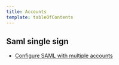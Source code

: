```yaml
---
title: Accounts
template: tableOfContents
---
```


## Saml single sign

* [Configure SAML with multiple accounts](/docs/accounts-partnerships/accounts/saml-single-sign/configure-saml-multiple-accounts)
